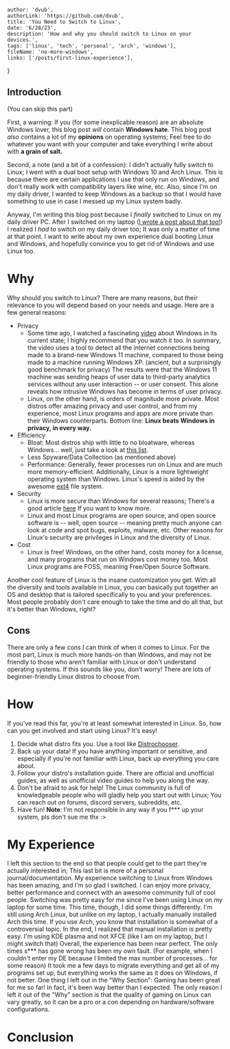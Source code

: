 
    author: 'dvub',
    authorLink: 'https://github.com/dvub',
    title: 'You Need to Switch to Linux',
    date: '6/28/23',
    description: 'How and why you should switch to Linux on your devices.',
    tags: ['linux', 'tech', 'personal', 'arch', 'windows'],
    fileName: 'no-more-windows',
    links: ['/posts/first-linux-experience'],
}

## Introduction

(You can skip this part)

First, a warning: If you (for some inexplicable reason) are an absolute Windows lover, this blog post *will* contain **Windows hate**. This blog post *also* contains a lot of my **opinions** on operating systems; Feel free to do whatever you want with your computer and take everything I write about with **a grain of salt.** 

Second, a note (and a bit of a confession): I didn't actually fully switch to Linux; I went with a dual boot setup with Windows 10 and Arch Linux. This is because there are certain applications I use that only run on Windows, and don't really work with compatibility layers like wine, etc. Also, since I'm on my daily driver, I wanted to keep Windows as a backup so that I would have something to use in case I messed up my Linux system badly. 

Anyway, I'm writing this blog post because I *finally* switched to Linux on my daily driver PC. After I switched on my laptop ([I wrote a post about that too!](/posts/first-linux-experience)) I realized I *had* to switch on my daily driver too; It was only a matter of time at that point. I want to write about my own experience dual booting Linux and Windows, and hopefully convince you to get rid of Windows and use Linux too. 

# Why

Why should you switch to Linux? There are many reasons, but their relevance to you will depend based on your needs and usage. Here are a few general reasons:
- Privacy
	- Some time ago, I watched a fascinating [video](https://www.youtube.com/watch?v=IT4vDfA_4NI) about Windows in its current state; I highly recommend that you watch it too. In summary, the video uses a tool to detect all the internet connections being made to a brand-new Windows 11 machine, compared to those being made to a machine running Windows XP. (ancient, but a surprisingly good benchmark for privacy) The results were that the Windows 11 machine was sending heaps of user data to third-party analytics services without any user interaction -- or user consent. This alone reveals how intrusive Windows has become in terms of user privacy. 
	- Linux, on the other hand, is orders of magnitude more private. Most distros offer amazing privacy and user control, and from my experience, most Linux programs and apps are more private than their Windows counterparts.  Bottom line: **Linux beats Windows in privacy, in every way.** 
- Efficiency
	- Bloat: Most distros ship with little to no bloatware, whereas Windows... well, just take a look at [this list](https://www.digitalcitizen.life/windows-10-bloatware/).
	- Less Spyware/Data Collection (as mentioned above)
	- Performance: Generally, fewer processes run on Linux and are much more memory-efficient. Additionally, Linux is a more lightweight operating system than Windows. Linux's speed is aided by the awesome [ext4](https://en.wikipedia.org/wiki/Ext4) file system.
- Security
	- Linux is more secure than Windows for several reasons; There's a good article [here](https://www.pcworld.com/article/508291/why_linux_is_more_secure_than_windows.html) If you want to know more.
	- Linux and most Linux programs are open source, and open source software is -- well, open source -- meaning pretty much anyone can look at code and spot bugs, exploits, malware, etc. Other reasons for Linux's security are privileges in Linux and the diversity of Linux.
- Cost
	- Linux is free! Windows, on the other hand, costs money for a license, and many programs that run on Windows cost money too. Most Linux programs are FOSS, meaning Free/Open Source Software. 

Another cool feature of Linux is the insane customization you get. With all the diversity and tools available in Linux, you can basically put together an OS and desktop that is tailored specifically to you and your preferences. Most people probably don't care enough to take the time and do all that, but it's better than Windows, right?

## Cons

There are only a few cons I can think of when it comes to Linux. For the most part, Linux is much more hands-on than Windows, and may not be friendly to those who aren't familiar with Linux or don't understand operating systems. If this sounds like you, don't worry! There are lots of beginner-friendly Linux distros to choose from.  

# How

If you've read this far, you're at least somewhat interested in Linux. So, how can you get involved and start using Linux? It's easy!
1. Decide what distro fits you. Use a tool like [Distrochooser](https://distrochooser.de/).
2. Back up your data! If you have anything important or sensitive, and especially if you're not familiar with Linux, back up everything you care about.
3. Follow your distro's installation guide. There are official and unofficial guides, as well as unofficial video guides to help you along the way.
4. Don't be afraid to ask for help! The Linux community is full of knowledgeable people who will gladly help you start out with Linux; You can reach out on forums, discord servers, subreddits, etc.
5. Have fun!
**Note**: I'm not responsible in any way if you f*** up your system, pls don't sue me thx :> 

# My Experience

I left this section to the end so that people could get to the part they're actually interested in; This last bit is more of a personal journal/documentation. My experience switching to Linux from Windows has been amazing, and I'm so glad I switched. I can enjoy more privacy, better performance and connect with an awesome community full of cool people. Switching was pretty easy for me since I've been using Linux on my laptop for some time. This time, though, I did some things differently. I'm still using Arch Linux, but unlike on my laptop, I actually manually installed Arch this time. If you use Arch, you know that installation is somewhat of a controversial topic. In the end, I realized that manual installation is pretty easy. I'm using KDE plasma and not XFCE (like I am on my laptop, but I might switch that) Overall, the experience has been near perfect. The only times s*** has gone wrong has been my own fault. (For example, when I couldn't enter my DE because I limited the max number of processes... for some reason) It took me a few days to migrate everything and get all of my programs set up, but everything works the same as it does on Windows, if not better. One thing I left out in the "Why Section": Gaming has been great for me so far! In fact, it's been way better than I expected. The only reason I left it out of the "Why" section is that the quality of gaming on Linux can vary greatly, so it can be a pro or a con depending on hardware/software configurations.

# Conclusion




